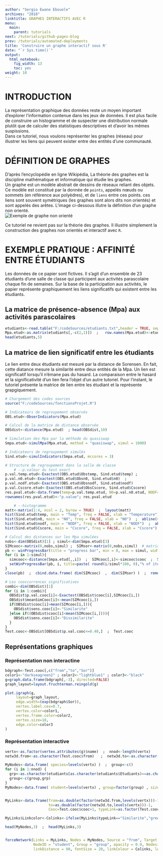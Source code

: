 ```yaml
---
author: "Sergio Ewane Ebouele"
archives: "2018"
linktitle: GRAPHES INTERACTIFS AVEC R
menu:
  main:
    parent: tutorials
next: /tutorials/github-pages-blog
prev: /tutorials/automated-deployments
title: 'Construire un graphe interactif sous R'
date: "`r Sys.time()`"
output:
  html_notebook:
    fig_width: 13
    toc: yes
weight: 10
---
```


# INTRODUCTION

  La représentation graphique des données reste un moyen important d'explorer l'information contenue dans les jeux de données. Il est plus facile de construire un histogramme et de suspecter une distribution normale plutôt que de calculer des statistiques descriptives et d'avoir les mêmes suspissions.  
  Dans ce tutoriel, nous voulons représenter les graphes (réseau) pour illustrer les liens qui peuvent exister entre des entités d'une communauté.
  
# DÉFINITION DE GRAPHES
  D'après l'encyclopédie en ligne Wikipédia, La théorie des graphes est la discipline mathématique et informatique qui étudie les graphes.  
  Un graphe est un modèle abstrait de dessins de réseaux reliant des objets. Ce modèle est constitué par la donnée de `points`, appelés nœuds ou sommets (en référence aux polyèdres), et de `liens` entre ces points. ces liens sont souvent symétriques (les graphes sont alors dits non orientés) et sont appelés des arêtes. L'image ci-dessous illutre la définition d'un graphe non orienté.  
![Exemple de graphe non orienté](../files/graphill.PNG)

  Ce tutoriel ne revient pas sur la théorie des graphes. Il illustre simplement la construction des graphes non orientés et interactif avec `R`.
  
# EXEMPLE PRATIQUE : AFFINITÉ ENTRE ÉTUDIANTS

Les données de ce papier sont fictives. Il s'agit d'un ensemble de $23$ étudiants d'une salle de classe qui participent aux activités parascolaire chaque fin de semaines. Sur la base de la participation aux activités, le papier représente graphiquement les liens significatifs qui existent entre les étudiants.

## La matrice de présence-absence (Mpa) aux activités parascolaires



```r
etudiants<-read.table("F:/codeSources/etudiants.txt",header = TRUE, sep = "\t")
Mpa.etud<-as.matrix(etudiants[,-c(2,1)])  ;   row.names(Mpa.etud)<-etudiants[,1]
head(etudiants,5)
```

## La matrice de lien significatif entre les étudiants

Le lien entre deux étudiants est mesuré par la distance de Sorensen. En fait, cette diatance mesure la similarité entre deux entités de la Mpa. Un lien est significatif lorsqu'il n'émane pas du hasard. La comparaison entre le hasard et la significativité d'un lien fera l'objet d'un autre tutoriel. Pour l'instant, le tutoriel présente la matrice de lien entre les étudiant et la représente grapgiquement.


```r
# Chargement des codes sources
source("F:/codeSources/fonctionsProjet.R")

# Indicateurs de regroupement observés
OBS.etud<-ObserIndicators(Mpa.etud)

# Calcul de la matrice de distance observée
OBSdist<-distance(Mpa.etud)  ; head(OBSdist,10)

# Simulation des Mpa par la méthode du quasiswap
Smpa.etud<-simulMpa(Mpa.etud, method = "quasiswap", simul = 1000)

# Indicateurs de regroupement simulés
Sind.etud<-simulIndicators(Smpa.etud, mccores = 3) 

# Structure de regroupement dans la salle de classe
    # --p.valeur du test exact
p.val.temp.etud<-Exactest(OBS.etud$Obstemp, Sind.etud$temp) ;
p.val.n0.etud<-Exactest(OBS.etud$Obsn0, Sind.etud$n0)  ;  
p.val.nodf.etud<-Exactest(OBS.etud$Obsnodf, Sind.etud$nodf) 
p.val.Cscore.etud<-Exactest(OBS.etud$ObsCscore, Sind.etud$Cscore)
res.pval.etud<-data.frame(temp=p.val.temp.etud, N0=p.val.n0.etud, NODF=p.val.nodf.etud, Cscore=p.val.Cscore.etud)
rownames(res.pval.etud)<-"p.value"; res.pval.etud

    # --histogramme
matt<-matrix(1:4, ncol = 2, byrow = TRUE)  ;  layout(matt)
hist(Sind.etud$temp, main = "Temp", freq = FALSE, xlab = "Temperature")  ;  abline(v=OBS.etud$Obstemp, col="red")
hist(Sind.etud$n0, main = "N0", freq = FALSE, xlab = "N0")  ;  abline(v=OBS.etud$Obsn0, col="red")
hist(Sind.etud$nodf, main = "NODF", freq = FALSE, xlab = "NODF")  ;  abline(v=OBS.etud$Obsnodf, col="red")
hist(Sind.etud$Cscore, main = "Cscore", freq = FALSE, xlab = "Cscore")  ;  abline(v=OBS.etud$ObsCscore, col="red")

# Calcul des distances sur les Mpa simulées
nobs<-dim(OBSdist)[1] ; simul<-dim(Smpa.etud)[3]  
SIMcooc<-matrix(0,nobs,simul) ;  SIMsor<-matrix(0,nobs,simul)  # matrice des indicateurs de cooc et Sor simulés
pb <- winProgressBar(title = "progress bar", min = 0, max = simul, width = 300)
for (i in 1:simul){
  simcooc<-distance(Smpa.etud[,,i])  ;  SIMcooc[,i]<-simcooc$cooc  ;  SIMsor[,i]<-simcooc$Sor
  setWinProgressBar(pb, i, title=paste( round(i/simul*100, 0),"% of iterations done (",i,")"))
}  
close(pb)  ;  cbind.data.frame( dim(SIMcooc)  ,  dim(SIMsor) )  ;  remove(simcooc)

# Les cooccurrences significatives
combi<-dim(OBSdist)[1]
for (i in 1:combi){
  OBSdist$p.val.cooc[i]<-Exactest(OBSdist$cooc[i],SIMcooc[i,])
  OBSdist$meanSimCooc[i]<-mean(SIMcooc[i,])
  if(OBSdist$cooc[i]>mean(SIMcooc[i,])){
    OBSdist$sens.cooc[i]<-"Similarite"
  }else if((OBSdist$cooc[i]<mean(SIMcooc[i,]))){
    OBSdist$sens.cooc[i]<-"Dissimilarite"
  }
}
Test.cooc<-OBSdist[OBSdist$p.val.cooc<=0.40,]  ;  Test.cooc

```



## Représentations graphiques

### Représentation non interactine
```r

bdgraph<-Test.cooc[,c("from","to","Sor")]
color1<-"darkseagreen2" ; color2<-"lightblue1" ; color3<-"black"
g=graph.data.frame(bdgraph[,-3], directed=FALSE)
graph_layout=layout.fruchterman.reingold(g)

plot.igraph(g, 
     layout=graph_layout, 
     edge.width=(exp(bdgraph$Sor)), 
     vertex.label.cex=0.7,
     vertex.color=color1,
     vertex.frame.color=color2,
     vertex.size=18,
     edge.color=color3
)
```

### Représentation interactive
```r
vertx<-as.factor(vertex.attributes(g)$name)  ;  nnod<-length(vertx)
netw3d.from<-as.character(Test.cooc$from)   ;  netw3d.to<-as.character(Test.cooc$to)

MyNodes<-data.frame( species=levels(vertx) )  ;  group<-c()
for (i in 1:nnod) {
  grp<-as.character(etudiants[as.character(etudiants$Etudiants)==as.character(MyNodes[i,]),2])
  group<-c(group,grp)
}
MyNodes<-data.frame( student=levels(vertx) , group=factor(group) , size=rep(5,nnod))


MyLinks<-data.frame(from=as.double(factor(netw3d.from,levels(vertx)))-1, # On fait -1 pour indexer à 0
                    to=as.double(factor(netw3d.to,levels(vertx)))-1,     # On fait -1 pour indexer à 0
                    Cooc=Test.cooc$cooc+1, typeLink=as.factor(Test.cooc$sens.cooc ))  # +1 pour eviter des liens nuls

MyLinks$Linkcolor<-Colinks<-ifelse(MyLinks$typeLink=="Similarite","green","red")

head(MyNodes,3)  ;  head(MyLinks,3)


forceNetwork(Links = MyLinks, Nodes = MyNodes, Source = "from", Target = "to", Value = "Cooc",
             NodeID = "student", Group = "group", opacity = 0.9, Nodesize = "size", 
             linkDistance = 90, fontSize = 20, linkColour = Colinks, legend = TRUE)
```








